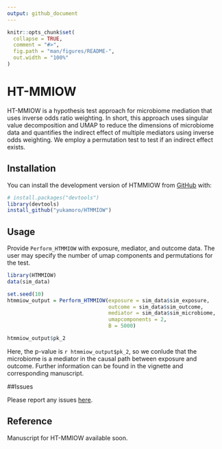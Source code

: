 ```yaml
---
output: github_document
---
```


<!-- README.md is generated from README.Rmd. Please edit that file -->

```r
knitr::opts_chunk$set(
  collapse = TRUE,
  comment = "#>",
  fig.path = "man/figures/README-",
  out.width = "100%"
)
```

# HT-MMIOW

<!-- badges: start -->
<!-- badges: end -->

HT-MMIOW is a hypothesis test approach for microbiome mediation that uses inverse odds ratio weighting. In short, this approach uses singular value decomposition and UMAP to reduce the dimensions of microbiome data and quantifies the indirect effect of multiple mediators using inverse odds weighting. We employ a permutation test to test if an indirect effect exists. 

## Installation

You can install the development version of HTMMIOW from [GitHub](https://github.com/) with:

```r
# install.packages("devtools")
library(devtools)
install_github("yukamoro/HTMMIOW")
```



## Usage

Provide `Perform_HTMMIOW` with exposure, mediator, and outcome data. The user may specify the number of umap components and permutations for the test.

```r
library(HTMMIOW)
data(sim_data)

set.seed(10)
htmmiow_output = Perform_HTMMIOW(exposure = sim_data$sim_exposure,
                                 outcome = sim_data$sim_outcome,
                                 mediator = sim_data$sim_microbiome,
                                 umapcomponents = 2,
                                 B = 5000)

htmmiow_output$pk_2

```

Here, the p-value is `r htmmiow_output$pk_2`, so we conlude that the microbiome is a mediator in the causal path between exposure and outcome. Further information can be found in the vignette and corresponding manuscript. 

##Issues

Please report any issues [here](https://github.com/yukamoro/HTMMIOW/issues). 

## Reference

Manuscript for HT-MMIOW available soon. 


